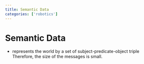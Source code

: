 ```yaml
---
title: Semantic Data
categories: ['robotics']
---
```


# Semantic Data
- represents the world by a set of subject-predicate-object triple Therefore, the size of the messages is small.



